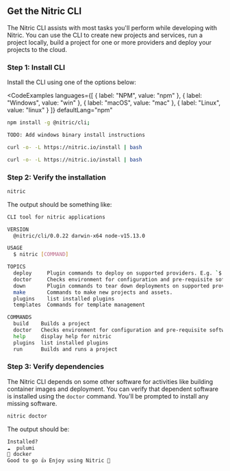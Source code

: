 ## Get the Nitric CLI

The Nitric CLI assists with most tasks you'll perform while developing with Nitric. You can use the CLI to create new projects and services, run a project locally, build a project for one or more providers and deploy your projects to the cloud.

### Step 1: Install CLI

Install the CLI using one of the options below:

<CodeExamples 
	languages={[
	{
		label: "NPM",
		value: "npm"
	},
	{
		label: "Windows",
		value: "win"
	}, {
		label: "macOS",
		value: "mac"
	}, {
		label: "Linux",
		value: "linux"
	}
	]}
	defaultLang="npm"
>
<CodeExample lang="npm">

```bash
npm install -g @nitric/cli;
```

</CodeExample>
<CodeExample lang={"win"}>

```bash
TODO: Add windows binary install instructions
```

</CodeExample>
<CodeExample lang={"mac"}>

```bash
curl -o- -L https://nitric.io/install | bash
```

</CodeExample>
<CodeExample lang={"linux"}>

```bash
curl -o- -L https://nitric.io/install | bash
```

</CodeExample>
</CodeExamples>

### Step 2: Verify the installation

```bash
nitric
```

The output should be something like:

```bash
CLI tool for nitric applications

VERSION
  @nitric/cli/0.0.22 darwin-x64 node-v15.13.0

USAGE
  $ nitric [COMMAND]

TOPICS
  deploy     Plugin commands to deploy on supported providers. E.g. `$ nitric plugins:install @nitric/plugin-aws`
  doctor     Checks environment for configuration and pre-requisite software
  down       Plugin commands to tear down deployments on supported providers. E.g. `$ nitric plugins:install @nitric/plugin-aws`
  make       Commands to make new projects and assets.
  plugins    list installed plugins
  templates  Commands for template management

COMMANDS
  build    Builds a project
  doctor   Checks environment for configuration and pre-requisite software
  help     display help for nitric
  plugins  list installed plugins
  run      Builds and runs a project
```

### Step 3: Verify dependencies

The Nitric CLI depends on some other software for activities like building container images and deployment. You can verify that dependent software is installed using the `doctor` command. You'll be prompted to install any missing software.

```bash
nitric doctor
```

The output should be:

```bash
Installed?
☁️  pulumi
🐳 docker
Good to go 👍 Enjoy using Nitric 🎉
```
